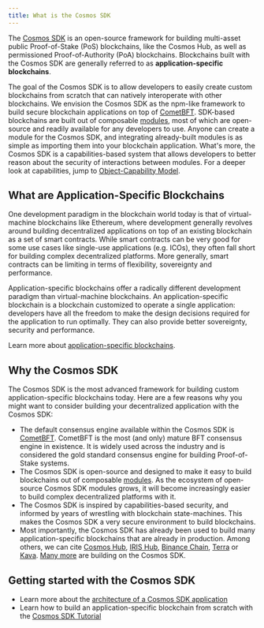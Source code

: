 ```yaml
---
title: What is the Cosmos SDK
---
```

The [Cosmos SDK](https://github.com/cosmos/cosmos-sdk) is an open-source framework for building multi-asset public Proof-of-Stake (PoS) <df value="blockchain">blockchains</df>, like the Cosmos Hub, as well as permissioned Proof-of-Authority (PoA) blockchains. Blockchains built with the Cosmos SDK are generally referred to as **application-specific blockchains**.

The goal of the Cosmos SDK is to allow developers to easily create custom blockchains from scratch that can natively interoperate with other blockchains. We envision the Cosmos SDK as the npm-like framework to build secure blockchain applications on top of [CometBFT](https://github.com/cometbft/cometbft). SDK-based blockchains are built out of composable [modules](/docs/sdk/v0.47//build/building-modules/00-intro), most of which are open-source and readily available for any developers to use. Anyone can create a module for the Cosmos SDK, and integrating already-built modules is as simple as importing them into your blockchain application. What's more, the Cosmos SDK is a capabilities-based system that allows developers to better reason about the security of interactions between modules. For a deeper look at capabilities, jump to [Object-Capability Model](/docs/sdk/v0.47/advanced/10-ocap).

## What are Application-Specific Blockchains

One development paradigm in the blockchain world today is that of virtual-machine blockchains like Ethereum, where development generally revolves around building decentralized applications on top of an existing blockchain as a set of smart contracts. While smart contracts can be very good for some use cases like single-use applications (e.g. ICOs), they often fall short for building complex decentralized platforms. More generally, smart contracts can be limiting in terms of flexibility, sovereignty and performance.

Application-specific blockchains offer a radically different development paradigm than virtual-machine blockchains. An application-specific blockchain is a blockchain customized to operate a single application: developers have all the freedom to make the design decisions required for the application to run optimally. They can also provide better sovereignty, security and performance.

Learn more about [application-specific blockchains](01-why-app-specific).

## Why the Cosmos SDK

The Cosmos SDK is the most advanced framework for building custom application-specific blockchains today. Here are a few reasons why you might want to consider building your decentralized application with the Cosmos SDK:

* The default consensus engine available within the Cosmos SDK is [CometBFT](https://github.com/cometbft/cometbft). CometBFT is the most (and only) mature BFT consensus engine in existence. It is widely used across the industry and is considered the gold standard consensus engine for building Proof-of-Stake systems.
* The Cosmos SDK is open-source and designed to make it easy to build blockchains out of composable [modules](/docs/sdk/v0.47//build/modules). As the ecosystem of open-source Cosmos SDK modules grows, it will become increasingly easier to build complex decentralized platforms with it.
* The Cosmos SDK is inspired by capabilities-based security, and informed by years of wrestling with blockchain state-machines. This makes the Cosmos SDK a very secure environment to build blockchains.
* Most importantly, the Cosmos SDK has already been used to build many application-specific blockchains that are already in production. Among others, we can cite [Cosmos Hub](https://hub.cosmos.network), [IRIS Hub](https://irisnet.org), [Binance Chain](https://docs.binance.org/), [Terra](https://terra.money/) or [Kava](https://www.kava.io/). [Many more](https://cosmos.network/ecosystem) are building on the Cosmos SDK.

## Getting started with the Cosmos SDK

* Learn more about the [architecture of a Cosmos SDK application](02-sdk-app-architecture)
* Learn how to build an application-specific blockchain from scratch with the [Cosmos SDK Tutorial](https://cosmos.network/docs/tutorial)
